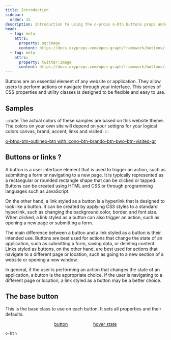 ```yaml
---
title: Introduction
sidebar:
  order: 15
description: Introduction to using the o-props o-btn Buttons props andclasses.
head:
  - tag: meta
    attrs:
      property: og:image
      content: https://docs.oxyprops.com/open-graph/framework/buttons/introduction.png
  - tag: meta
    attrs:
      property: twitter:image
      content: https://docs.oxyprops.com/open-graph/framework/buttons/introduction.png
---
```



Buttons are an essential element of any website or application. They allow users to perform actions or navigate through your interface. This series of CSS properties and utility classes is designed to be flexible and easy to use.

## Samples

:::note
The actual colors of these samples are based on this website theme. The colors on your own site will depend on your settigns for your logical colors canvas, brand, accent, links and visited.
:::

<div style="display: flex; flex-wrap: wrap; gap: var(--o-size-4);margin-block: var(--o-size-fluid-2)">
	<a href="#samples" class="o-btn">
		<span>o-btn</span>
	</a>
	<a href="#samples" class="o-btn o-btn-outline">
		<span>o-btn-outline</span>
	</a>
	<a href="#samples" class="o-btn">
		<span data-icon="cloud"></span>
		<span>o-btn with icon</span>
	</a>
	<a href="#samples" class="o-btn o-btn-brand">
		<span>o-btn-brand</span>
	</a>
	<a href="#samples" class="o-btn o-btn-bw">
		<span>o-btn-bw</span>
	</a>
	<a href="#samples" class="o-btn o-btn-visited-gr">
		<span>o-btn-visited-gr</span>
	</a>
</div>

## Buttons or links ?

A button is a user interface element that is used to trigger an action, such as submitting a form or navigating to a new page. It is typically represented as a rectangular or rounded rectangle shape that can be clicked or tapped. Buttons can be created using HTML and CSS or through programming languages such as JavaScript.

On the other hand, a link styled as a button is a hyperlink that is designed to look like a button. It can be created by applying CSS styles to a standard hyperlink, such as changing the background color, border, and font size. When clicked, a link styled as a button can also trigger an action, such as opening a new page or submitting a form.

The main difference between a button and a link styled as a button is their intended use. Buttons are best used for actions that change the state of an application, such as submitting a form, saving data, or deleting content. Links styled as buttons, on the other hand, are best used for actions that navigate to a different page or location, such as going to a new section of a website or opening a new window.

In general, if the user is performing an action that changes the state of an application, a button is the appropriate choice. If the user is navigating to a different page or location, a link styled as a button may be a better choice.

## The base button

This is the base class to use on each button. It sets all properties and their defaults.

<div style="display: flex; flex-wrap: wrap; column-gap:5rem;row-gap:1rem; width:100%; justify-content: center;">
	<a href="#the-base-button" class="o-btn">
		<span>button</span>
	</a>
	<a href="#the-base-button" class="o-btn o-hover">
		<span>hover state</span>
	</a>
</div>

```html title="The base button class"
o-btn
```
